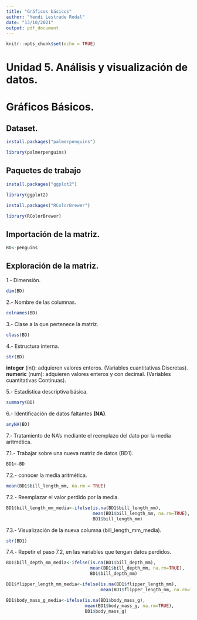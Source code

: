 ---
title: "Gráficos básicos"
author: "Yendi Lestrade Rodal"
date: "13/10/2021"
output: pdf_document
---

```{r setup, include=FALSE}
knitr::opts_chunk$set(echo = TRUE)
```

# Unidad 5. Análisis y visualización de datos.

# Gráficos Básicos.

## Dataset.

```{r, eval=FALSE, warning=FALSE, message=FALSE}
install.packages("palmerpenguins")
```
```{r, warning=FALSE, message=FALSE}
library(palmerpenguins)
```

## Paquetes de trabajo
```{r, eval=FALSE, warning=FALSE, message=FALSE}
install.packages("ggplot2")
```
```{r, eval=FALSE, warning=FALSE, message=FALSE}
library(ggplot2)
```
```{r, eval=FALSE, warning=FALSE, message=FALSE}
install.packages("RColorBrewer")
```
```{r, eval=FALSE, warning=FALSE, message=FALSE}
library(RColorBrewer)
```



## Importación de la matriz.
```{r}
BD<-penguins
```

## Exploración de la matriz.
1.- Dimensión.
```{r}
dim(BD)
```
2.- Nombre de las columnas.
```{r}
colnames(BD)
```
3.- Clase a la que pertenece la matriz.
```{r}
class(BD)
```
4.- Estructura interna.
```{r}
str(BD)
```
**integer** (int): adquieren valores enteros. 
(Variables cuantitativas Discretas).
**numeric** (num): adquieren valores enteros y con decimal. 
(Variables cuantitativas Continuas).

5.- Estadística descriptiva básica.
```{r}
summary(BD)
```
6.- Identificación de datos faltantes **(NA)**.
```{r}
anyNA(BD)
```

7.- Tratamiento de NA's mediante el reemplazo del dato por la media aritmética. 

7.1.- Trabajar sobre una nueva matriz de datos (BD1).
```{r}
BD1<-BD
```


7.2.- conocer la media aritmética.
```{r}
mean(BD1$bill_length_mm, na.rm = TRUE)
```
7.2.- Reemplazar el valor perdido por la media.
```{r}
BD1$bill_length_mm_media<-ifelse(is.na(BD1$bill_length_mm), 
                                 mean(BD1$bill_length_mm, na.rm=TRUE), 
                                 BD1$bill_length_mm)
```
7.3.- Visualización de la nueva columna (bill_length_mm_media).
```{r str_BD1}
str(BD1)
```
7.4.- Repetir el paso 7.2, en las variables que tengan datos perdidos.
```{r b_depth_media}
BD1$bill_depth_mm_media<-ifelse(is.na(BD1$bill_depth_mm), 
                                mean(BD1$bill_depth_mm, na.rm=TRUE), 
                                BD1$bill_depth_mm)
```
```{r f_length_media}
BD1$flipper_length_mm_media<-ifelse(is.na(BD1$flipper_length_mm), 
                                    mean(BD1$flipper_length_mm, na.rm=TRUE), BD1$flipper_length_mm)
```
```{r b_mass_media}
BD1$body_mass_g_media<-ifelse(is.na(BD1$body_mass_g), 
                              mean(BD1$body_mass_g, na.rm=TRUE), 
                              BD1$body_mass_g)
```





